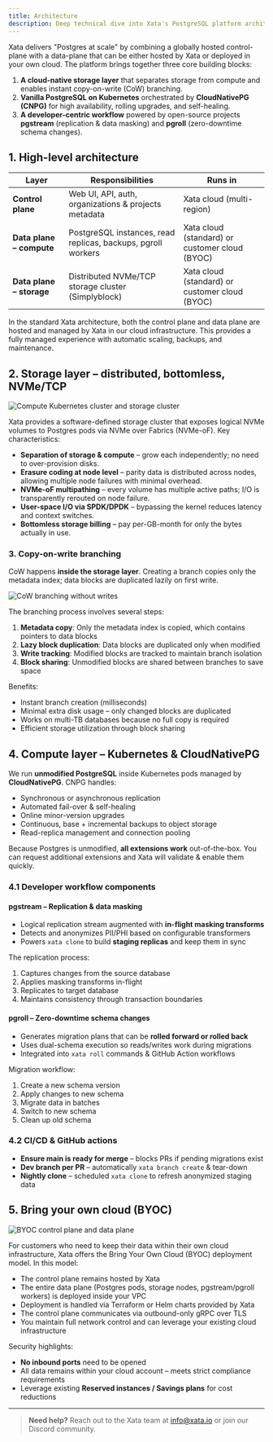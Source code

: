 ```yaml
---
title: Architecture
description: Deep technical dive into Xata's PostgreSQL platform architecture
---
```


Xata delivers "Postgres at scale" by combining a globally hosted control-plane with a data-plane that can be either hosted by Xata or deployed in your own cloud. The platform brings together three core building blocks:

1. **A cloud-native storage layer** that separates storage from compute and enables instant copy-on-write (CoW) branching.
2. **Vanilla PostgreSQL on Kubernetes** orchestrated by **CloudNativePG (CNPG)** for high availability, rolling upgrades, and self-healing.
3. **A developer-centric workflow** powered by open-source projects **pgstream** (replication & data masking) and **pgroll** (zero-downtime schema changes).

## 1. High-level architecture

| Layer | Responsibilities | Runs in |
|-------|------------------|---------|
| **Control plane** | Web UI, API, auth, organizations & projects metadata | Xata cloud (multi-region) |
| **Data plane – compute** | PostgreSQL instances, read replicas, backups, pgroll workers | Xata cloud (standard) or customer cloud (BYOC) |
| **Data plane – storage** | Distributed NVMe/TCP storage cluster (Simplyblock) | Xata cloud (standard) or customer cloud (BYOC) |

In the standard Xata architecture, both the control plane and data plane are hosted and managed by Xata in our cloud infrastructure. This provides a fully managed experience with automatic scaling, backups, and maintenance.

## 2. Storage layer – distributed, bottomless, NVMe/TCP

![Compute Kubernetes cluster and storage cluster](/assets/images/k8s-and-storage.png)

Xata provides a software-defined storage cluster that exposes logical NVMe volumes to Postgres pods via NVMe over Fabrics (NVMe-oF). Key characteristics:

* **Separation of storage & compute** – grow each independently; no need to over-provision disks.
* **Erasure coding at node level** – parity data is distributed across nodes, allowing multiple node failures with minimal overhead.
* **NVMe-oF multipathing** – every volume has multiple active paths; I/O is transparently rerouted on node failure.
* **User-space I/O via SPDK/DPDK** – bypassing the kernel reduces latency and context switches.
* **Bottomless storage billing** – pay per-GB-month for only the bytes actually in use.

### 3. Copy-on-write branching

CoW happens **inside the storage layer**. Creating a branch copies only the metadata index; data blocks are duplicated lazily on first write.

![CoW branching without writes](/assets/images/copy-on-write-branching-2.png)

The branching process involves several steps:

1. **Metadata copy**: Only the metadata index is copied, which contains pointers to data blocks
2. **Lazy block duplication**: Data blocks are duplicated only when modified
3. **Write tracking**: Modified blocks are tracked to maintain branch isolation
4. **Block sharing**: Unmodified blocks are shared between branches to save space

Benefits:

* Instant branch creation (milliseconds)
* Minimal extra disk usage – only changed blocks are duplicated
* Works on multi-TB databases because no full copy is required
* Efficient storage utilization through block sharing

## 4. Compute layer – Kubernetes & CloudNativePG

We run **unmodified PostgreSQL** inside Kubernetes pods managed by **CloudNativePG**. CNPG handles:

* Synchronous or asynchronous replication
* Automated fail-over & self-healing
* Online minor-version upgrades
* Continuous, base + incremental backups to object storage
* Read-replica management and connection pooling

Because Postgres is unmodified, **all extensions work** out-of-the-box. You can request additional extensions and Xata will validate & enable them quickly.

### 4.1 Developer workflow components

#### pgstream – Replication & data masking

* Logical replication stream augmented with **in-flight masking transforms**
* Detects and anonymizes PII/PHI based on configurable transformers
* Powers `xata clone` to build **staging replicas** and keep them in sync

The replication process:
1. Captures changes from the source database
2. Applies masking transforms in-flight
3. Replicates to target database
4. Maintains consistency through transaction boundaries

#### pgroll – Zero-downtime schema changes

* Generates migration plans that can be **rolled forward or rolled back**
* Uses dual-schema execution so reads/writes work during migrations
* Integrated into `xata roll` commands & GitHub Action workflows

Migration workflow:
1. Create a new schema version
2. Apply changes to new schema
3. Migrate data in batches
4. Switch to new schema
5. Clean up old schema

### 4.2 CI/CD & GitHub actions

* **Ensure main is ready for merge** – blocks PRs if pending migrations exist
* **Dev branch per PR** – automatically `xata branch create` & tear-down
* **Nightly clone** – scheduled `xata clone` to refresh anonymized staging data

## 5. Bring your own cloud (BYOC)

![BYOC control plane and data plane](/assets/images/byoc-architecture.png)

For customers who need to keep their data within their own cloud infrastructure, Xata offers the Bring Your Own Cloud (BYOC) deployment model. In this model:

* The control plane remains hosted by Xata
* The entire data plane (Postgres pods, storage nodes, pgstream/pgroll workers) is deployed inside your VPC
* Deployment is handled via Terraform or Helm charts provided by Xata
* The control plane communicates via outbound-only gRPC over TLS
* You maintain full network control and can leverage your existing cloud infrastructure

Security highlights:

* **No inbound ports** need to be opened
* All data remains within your cloud account – meets strict compliance requirements
* Leverage existing **Reserved instances / Savings plans** for cost reductions

---

> **Need help?** Reach out to the Xata team at [info@xata.io](mailto:info@xata.io) or join our Discord community.
